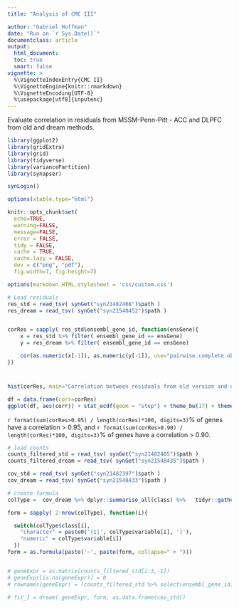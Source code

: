 ```yaml
---
title: "Analysis of CMC III"

author: "Gabriel Hoffman"
date: "Run on `r Sys.Date()`"
documentclass: article
output: 
  html_document:
  toc: true
  smart: false
vignette: >
  %\VignetteIndexEntry{CMC II}
  %\VignetteEngine{knitr::rmarkdown}
  %\VignetteEncoding{UTF-8}
  %\usepackage[utf8]{inputenc}
---
```


<!--- 

# run analysis
cd /sc/orga/projects/CommonMind/hoffman/cmc_analysis
ml openssl pandoc
R

rmarkdown::render("src/compare_residuals.Rmd", output_dir='./', intermediates_dir='./')

# results:
https://hoffmg01.u.hpc.mssm.edu/commonmind/hoffman/cmc_analysis/
--->

Evaluate correlation in residuals from MSSM-Penn-Pitt - ACC and DLPFC from old and dream methods.

```r
library(ggplot2)
library(gridExtra)
library(grid)
library(tidyverse)
library(variancePartition)
library(synapser)

synLogin()

options(xtable.type="html")

knitr::opts_chunk$set(
  echo=TRUE,
  warning=FALSE,
  message=FALSE,
  error = FALSE,
  tidy = FALSE,
  cache = TRUE,
  cache.lazy = FALSE,
  dev = c("png", "pdf"), 
  fig.width=7, fig.height=7)

options(markdown.HTML.stylesheet = 'css/custom.css')
```



```r
# Load residuals
res_std = read_tsv( synGet("syn21482408")$path )
res_dream = read_tsv( synGet("syn21548452")$path ) 


corRes = sapply( res_std$ensembl_gene_id, function(ensGene){
	x = res_std %>% filter( ensembl_gene_id == ensGene)
	y = res_dream %>% filter( ensembl_gene_id == ensGene)

	cor(as.numeric(x[-1]), as.numeric(y[-1]), use="pairwise.complete.obs")
})
```

# 
```r
hist(corRes, main="Correlation between residuals from old version and dream", xlab="Correlation")
```

```r
df = data.frame(corr=corRes)
ggplot(df, aes(corr)) + stat_ecdf(geom = "step") + theme_bw(17) + theme(aspect.ratio=1, plot.title = element_text(hjust = 0.5)) + geom_vline(xintercept=0.95, color="red", linetype="dashed") + geom_vline(xintercept=0.90, color="darkgreen", linetype="dashed") + ggtitle("Empirical CDF") + ylab("Fraction greater than X") + xlab("Correlation")
```

`r format(sum(corRes>0.95) / length(corRes)*100, digits=3)`% of genes have a correlation > 0.95, and `r format(sum(corRes>0.90) / length(corRes)*100, digits=3)`% of genes have a correlation > 0.90.


```r
# load counts
counts_filtered_std = read_tsv( synGet("syn21482405")$path )
counts_filtered_dream = read_tsv( synGet("syn21548435")$path )

cov_std = read_tsv( synGet("syn21482397")$path )
cov_dream = read_tsv( synGet("syn21548433")$path )

# create formula
colType =  cov_dream %>% dplyr::summarise_all(class) %>%   tidyr::gather(variable, class)

form = sapply( 2:nrow(colType), function(i){

  switch(colType$class[i], 
    "character" = paste0('(1|', colType$variable[i], ')'),
    "numeric" = colType$variable[i])
  })
form = as.formula(paste('~', paste(form, collapse=" + ")))


# geneExpr = as.matrix(counts_filtered_std[1:3,-1])
# geneExpr[is.na(geneExpr)] = 0
# rownames(geneExpr) = (counts_filtered_std %>% select(ensembl_gene_id))[1:3]

# fit_1 = dream( geneExpr, form, as.data.frame(cov_std))

```






















